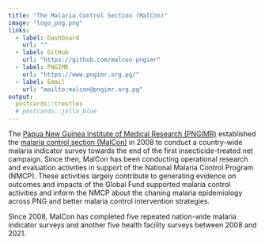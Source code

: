 ```yaml
---
title: "The Malaria Control Section (MalCon)"
image: "logo_png.png"
links:
  - label: Dashboard
    url: ""
  - label: GitHub
    url: "https://github.com/malcon-pngimr"
  - label: PNGIMR
    url: "https://www.pngimr.org.pg/"
  - label: Email
    url: "mailto:malcon@pngimr.org.pg"
output:
  postcards::trestles
  # postcards::jolla_blue
---
```



The [Papua New Guinea Institute of Medical Research (PNGIMR)](https://www.pngimr.org.pg/) established the [malaria control section (MalCon)](https://malcon-pngimr.github.io/) in 2008 to conduct a country-wide malaria indicator survey towards the end of the first insecticide-treated net campaign. Since then, MalCon has been conducting operational research and evaluation activities in support of the National Malaria Control Program (NMCP). These activities largely contribute to generating evidence on outcomes and impacts of the Global Fund supported malaria control activities and inform the NMCP about the chaning malaria epidemiology across PNG and better malaria control intervention strategies. 

Since 2008, MalCon has completed five repeated nation-wide malaria indicator surveys and another five health facility surveys between 2008 and 2021. 
